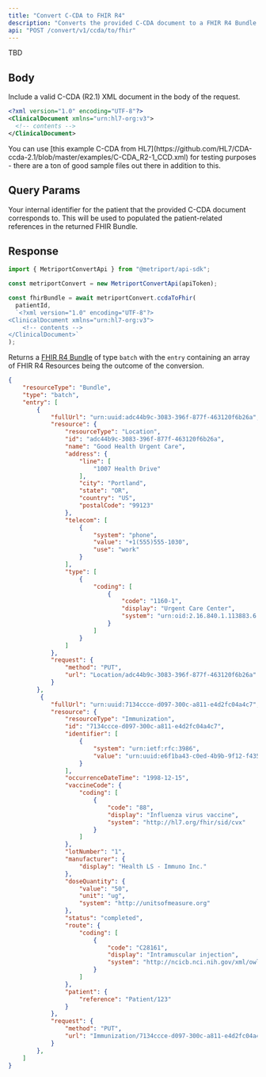 ```yaml
---
title: "Convert C-CDA to FHIR R4"
description: "Converts the provided C-CDA document to a FHIR R4 Bundle."
api: "POST /convert/v1/ccda/to/fhir"
---
```


TBD

## Body

  Include a valid C-CDA (R2.1) XML document in the body of the request.

  ```xml
<?xml version="1.0" encoding="UTF-8"?>
<ClinicalDocument xmlns="urn:hl7-org:v3">
    <!-- contents -->
</ClinicalDocument>
```

  <Tip>
    You can use [this example C-CDA from HL7](https://github.com/HL7/CDA-ccda-2.1/blob/master/examples/C-CDA_R2-1_CCD.xml) for testing purposes
    - there are a ton of good sample files out there in addition to this.
</Tip>



## Query Params


<ParamField query="patientId" type="string" required>
  Your internal identifier for the patient that the provided C-CDA document corresponds to.
  This will be used to populated the patient-related references in the returned FHIR Bundle.
</ParamField>


## Response

<ResponseExample>

```typescript Metriport SDK
import { MetriportConvertApi } from "@metriport/api-sdk";

const metriportConvert = new MetriportConvertApi(apiToken);

const fhirBundle = await metriportConvert.ccdaToFhir(
  patientId,
  `<?xml version="1.0" encoding="UTF-8"?>
<ClinicalDocument xmlns="urn:hl7-org:v3">
    <!-- contents -->
</ClinicalDocument>`
);
```

</ResponseExample>

Returns a [FHIR R4 Bundle](/medical-api/fhir/resources/bundle) of type `batch` with the 
`entry` containing an array of FHIR R4 Resources being the outcome of the conversion.

```json
{
    "resourceType": "Bundle",
    "type": "batch",
    "entry": [
        {
            "fullUrl": "urn:uuid:adc44b9c-3083-396f-877f-463120f6b26a",
            "resource": {
                "resourceType": "Location",
                "id": "adc44b9c-3083-396f-877f-463120f6b26a",
                "name": "Good Health Urgent Care",
                "address": {
                    "line": [
                        "1007 Health Drive"
                    ],
                    "city": "Portland",
                    "state": "OR",
                    "country": "US",
                    "postalCode": "99123"
                },
                "telecom": [
                    {
                        "system": "phone",
                        "value": "+1(555)555-1030",
                        "use": "work"
                    }
                ],
                "type": [
                    {
                        "coding": [
                            {
                                "code": "1160-1",
                                "display": "Urgent Care Center",
                                "system": "urn:oid:2.16.840.1.113883.6.259"
                            }
                        ]
                    }
                ]
            },
            "request": {
                "method": "PUT",
                "url": "Location/adc44b9c-3083-396f-877f-463120f6b26a"
            }
        },
         {
            "fullUrl": "urn:uuid:7134ccce-d097-300c-a811-e4d2fc04a4c7",
            "resource": {
                "resourceType": "Immunization",
                "id": "7134ccce-d097-300c-a811-e4d2fc04a4c7",
                "identifier": [
                    {
                        "system": "urn:ietf:rfc:3986",
                        "value": "urn:uuid:e6f1ba43-c0ed-4b9b-9f12-f435d8ad8f92"
                    }
                ],
                "occurrenceDateTime": "1998-12-15",
                "vaccineCode": {
                    "coding": [
                        {
                            "code": "88",
                            "display": "Influenza virus vaccine",
                            "system": "http://hl7.org/fhir/sid/cvx"
                        }
                    ]
                },
                "lotNumber": "1",
                "manufacturer": {
                    "display": "Health LS - Immuno Inc."
                },
                "doseQuantity": {
                    "value": "50",
                    "unit": "ug",
                    "system": "http://unitsofmeasure.org"
                },
                "status": "completed",
                "route": {
                    "coding": [
                        {
                            "code": "C28161",
                            "display": "Intramuscular injection",
                            "system": "http://ncicb.nci.nih.gov/xml/owl/EVS/Thesaurus.owl"
                        }
                    ]
                },
                "patient": {
                    "reference": "Patient/123"
                }
            },
            "request": {
                "method": "PUT",
                "url": "Immunization/7134ccce-d097-300c-a811-e4d2fc04a4c7"
            }
        },
    ]
}
```
